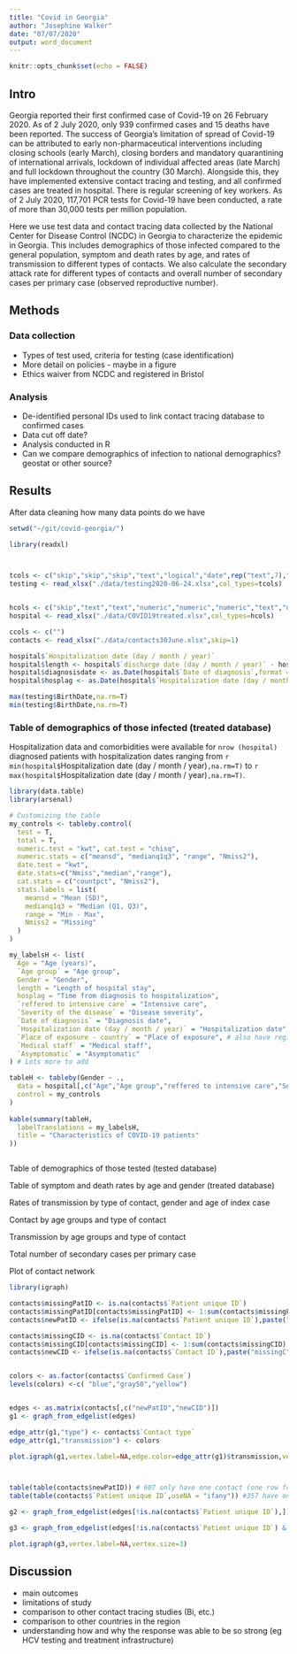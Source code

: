 ```yaml
---
title: "Covid in Georgia"
author: "Josephine Walker"
date: "07/07/2020"
output: word_document
---
```


```r
knitr::opts_chunk$set(echo = FALSE)
```

## Intro

Georgia reported their first confirmed case of Covid-19 on 26 February 2020. As of 2 July 2020, only 939 confirmed cases and 15 deaths have been reported. The success of Georgia's limitation of spread of Covid-19 can be attributed to early non-pharmaceutical interventions including closing schools (early March), closing borders and mandatory quarantining of international arrivals, lockdown of individual affected areas (late March) and full lockdown throughout the country (30 March). Alongside this, they have implemented extensive contact tracing and testing, and all confirmed cases are treated in hospital. There is regular screening of key workers. As of 2 July 2020, 117,701 PCR tests for Covid-19 have been conducted, a rate of more than 30,000 tests per million population. 

Here we use test data and contact tracing data collected by the National Center for Disease Control (NCDC) in Georgia to characterize the epidemic in Georgia. This includes demographics of those infected compared to the general population, symptom and death rates by age, and rates of transmission to different types of contacts. We also calculate the secondary attack rate for different types of contacts and overall number of secondary cases per primary case (observed reproductive number).

##  Methods

### Data collection

- Types of test used, criteria for testing (case identification)
- More detail on policies - maybe in a figure
- Ethics waiver from NCDC and registered in Bristol

### Analysis

- De-identified personal IDs used to link contact tracing database to confirmed cases
- Data cut off date?
- Analysis conducted in R
- Can we compare demographics of infection to national demographics? geostat or other source?


## Results

After data cleaning how many data points do we have


```r
setwd("~/git/covid-georgia/")

library(readxl)



tcols <- c("skip","skip","skip","text","logical","date",rep("text",7),"date","text","text","date",rep("text",8),"date","text","text")
testing <- read_xlsx("./data/testing2020-06-24.xlsx",col_types=tcols)


hcols <- c("skip","text","text","numeric","numeric","numeric","text","numeric",rep("text",6),"date","date","skip","text","text","text","date",rep("text",13),"skip","text","skip","text","text","text","skip","text","text",rep("text",36))
hospital <- read_xlsx("./data/COVID19treated.xlsx",col_types=hcols)

ccols <- c("")
contacts <- read_xlsx("./data/contacts30June.xlsx",skip=1)
```


```r

hospital$`Hospitalization date (day / month / year)`
hospital$length <- hospital$`discharge date (day / month / year)` - hospital$`Hospitalization date (day / month / year)`
hospital$diagnosisdate <- as.Date(hospital$`Date of diagnosis`,format = "%d.%m.%Y") 
hospital$hosplag <- as.Date(hospital$`Hospitalization date (day / month / year)`) - hospital$diagnosisdate

max(testing$BirthDate,na.rm=T)
min(testing$BirthDate,na.rm=T)


```


### Table of demographics of those infected (treated database)
Hospitalization data and comorbidities were available for `nrow (hospital)` diagnosed patients with hospitalization dates ranging from `r min(hospital$`Hospitalization date (day / month / year)`,na.rm=T)` to `r max(hospital$`Hospitalization date (day / month / year)`,na.rm=T)`.

```r
library(data.table)
library(arsenal)

# Customizing the table
my_controls <- tableby.control(
  test = T,
  total = T,
  numeric.test = "kwt", cat.test = "chisq",
  numeric.stats = c("meansd", "medianq1q3", "range", "Nmiss2"),
  date.test = "kwt",
  date.stats=c("Nmiss","median","range"),
  cat.stats = c("countpct", "Nmiss2"),
  stats.labels = list(
    meansd = "Mean (SD)",
    medianq1q3 = "Median (Q1, Q3)",
    range = "Min - Max",
    Nmiss2 = "Missing"
  )
)

my_labelsH <- list(
  Age = "Age (years)",
  `Age group` = "Age group",
  Gender = "Gender",
  length = "Length of hospital stay",
  hosplag = "Time from diagnosis to hospitalization",
  `reffered to intensive care` = "Intensive care",
  `Severity of the disease` = "Disease severity",
  `Date of diagnosis` = "Diagnosis date",
  `Hospitalization date (day / month / year)` = "Hospitalization date",
  `Place of exposure - country` = "Place of exposure", # also have region of Georgia
  `Medical staff` = "Medical staff",
  `Asymptomatic` = "Asymptomatic"
) # Lots more to add

tableH <- tableby(Gender ~ .,
  data = hospital[,c("Age","Age group","reffered to intensive care","Severity of the disease","Gender","length","hosplag")],
  control = my_controls
)
 
kable(summary(tableH,
  labelTranslations = my_labelsH,
  title = "Characteristics of COVID-19 patients"
))



```

Table of demographics of those tested (tested database)

Table of symptom and death rates by age and gender (treated database)

Rates of transmission by type of contact, gender and age of index case

Contact by age groups and type of contact

Transmission by age groups and type of contact

Total number of secondary cases per primary case

Plot of contact network

```r
library(igraph)

contacts$missingPatID <- is.na(contacts$`Patient unique ID`)
contacts$missingPatID[contacts$missingPatID] <- 1:sum(contacts$missingPatID)
contacts$newPatID <- ifelse(is.na(contacts$`Patient unique ID`),paste("missingP",contacts$missingPatID,sep=""),contacts$`Patient unique ID`)

contacts$missingCID <- is.na(contacts$`Contact ID`)
contacts$missingCID[contacts$missingCID] <- 1:sum(contacts$missingCID)
contacts$newCID <- ifelse(is.na(contacts$`Contact ID`),paste("missingC",contacts$missingCID,sep=""),contacts$`Contact ID`)


colors <- as.factor(contacts$`Confirmed Case`)
levels(colors) <-c( "blue","gray50","yellow")


edges <- as.matrix(contacts[,c("newPatID","newCID")])
g1 <- graph_from_edgelist(edges)

edge_attr(g1,"type") <- contacts$`Contact type`
edge_attr(g1,"transmission") <- colors

plot.igraph(g1,vertex.label=NA,edge.color=edge_attr(g1)$transmission,vertex.size=igraph::degree(g1)-1)



table(table(contacts$newPatID)) # 607 only have one contact (one row for that PID)
table(table(contacts$`Patient unique ID`,useNA = "ifany")) #357 have one contact so the NA are all added here of course.

g2 <- graph_from_edgelist(edges[!is.na(contacts$`Patient unique ID`),]) #2632 contacts 

g3 <- graph_from_edgelist(edges[!is.na(contacts$`Patient unique ID`) & !is.na(contacts$`Contact ID`),])

plot.igraph(g3,vertex.label=NA,vertex.size=3)


```




## Discussion

- main outcomes
- limitations of study
- comparison to other contact tracing studies (Bi, etc.)
- comparison to other countries in the region
- understanding how and why the response was able to be so strong (eg HCV testing and treatment infrastructure)